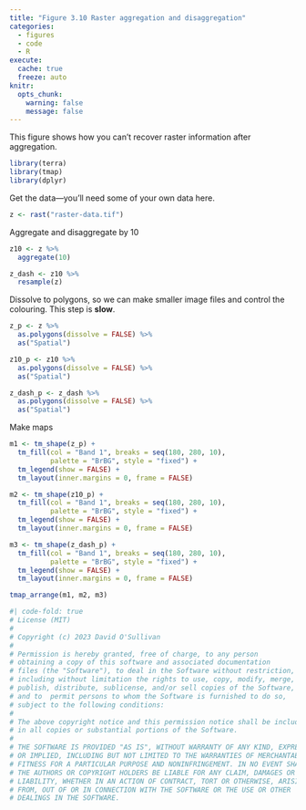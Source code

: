 ```yaml
---
title: "Figure 3.10 Raster aggregation and disaggregation"
categories: 
  - figures
  - code
  - R
execute: 
  cache: true
  freeze: auto
knitr:
  opts_chunk: 
    warning: false
    message: false
---
```


This figure shows how you can't recover raster information after aggregation.

```r
library(terra)
library(tmap)
library(dplyr)
```

Get the data&mdash;you'll need some of your own data here.

```r
z <- rast("raster-data.tif")
```

Aggregate and disaggregate by 10

```r
z10 <- z %>% 
  aggregate(10)

z_dash <- z10 %>%
  resample(z)
```

Dissolve to polygons, so we can make smaller image files and control the colouring. This step is **slow**.

```r
z_p <- z %>%
  as.polygons(dissolve = FALSE) %>%
  as("Spatial")

z10_p <- z10 %>%
  as.polygons(dissolve = FALSE) %>%
  as("Spatial")

z_dash_p <- z_dash %>%
  as.polygons(dissolve = FALSE) %>%
  as("Spatial")
```

Make maps

```r
m1 <- tm_shape(z_p) + 
  tm_fill(col = "Band 1", breaks = seq(180, 280, 10), 
          palette = "BrBG", style = "fixed") + 
  tm_legend(show = FALSE) + 
  tm_layout(inner.margins = 0, frame = FALSE)

m2 <- tm_shape(z10_p) + 
  tm_fill(col = "Band 1", breaks = seq(180, 280, 10), 
          palette = "BrBG", style = "fixed") + 
  tm_legend(show = FALSE) + 
  tm_layout(inner.margins = 0, frame = FALSE)

m3 <- tm_shape(z_dash_p) + 
  tm_fill(col = "Band 1", breaks = seq(180, 280, 10), 
          palette = "BrBG", style = "fixed") + 
  tm_legend(show = FALSE) + 
  tm_layout(inner.margins = 0, frame = FALSE)

tmap_arrange(m1, m2, m3)
```

```r
#| code-fold: true
# License (MIT)
#
# Copyright (c) 2023 David O'Sullivan
#
# Permission is hereby granted, free of charge, to any person
# obtaining a copy of this software and associated documentation
# files (the "Software"), to deal in the Software without restriction,
# including without limitation the rights to use, copy, modify, merge,
# publish, distribute, sublicense, and/or sell copies of the Software,
# and to  permit persons to whom the Software is furnished to do so,
# subject to the following conditions:
#
# The above copyright notice and this permission notice shall be included
# in all copies or substantial portions of the Software.
#
# THE SOFTWARE IS PROVIDED "AS IS", WITHOUT WARRANTY OF ANY KIND, EXPRESS
# OR IMPLIED, INCLUDING BUT NOT LIMITED TO THE WARRANTIES OF MERCHANTABILITY,
# FITNESS FOR A PARTICULAR PURPOSE AND NONINFRINGEMENT. IN NO EVENT SHALL
# THE AUTHORS OR COPYRIGHT HOLDERS BE LIABLE FOR ANY CLAIM, DAMAGES OR OTHER
# LIABILITY, WHETHER IN AN ACTION OF CONTRACT, TORT OR OTHERWISE, ARISING
# FROM, OUT OF OR IN CONNECTION WITH THE SOFTWARE OR THE USE OR OTHER
# DEALINGS IN THE SOFTWARE.
```